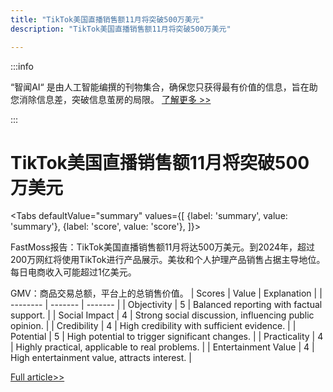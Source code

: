 ```yaml
---
title: "TikTok美国直播销售额11月将突破500万美元"
description: "TikTok美国直播销售额11月将突破500万美元"

---
```



:::info

“智闻AI“ 是由人工智能编撰的刊物集合，确保您只获得最有价值的信息，旨在助您消除信息差，突破信息茧房的局限。  [了解更多 >>](/)

:::

# TikTok美国直播销售额11月将突破500万美元


<Tabs
	defaultValue="summary"
	values={[
	{label: 'summary', value: 'summary'},
	{label: 'score', value: 'score'},
]}>
<TabItem value="summary">


FastMoss报告：TikTok美国直播销售额11月将达500万美元。到2024年，超过200万网红将使用TikTok进行产品展示。美妆和个人护理产品销售占据主导地位。每日电商收入可能超过1亿美元。

GMV：商品交易总额，平台上的总销售价值。
</TabItem>
<TabItem value="score">
	| Scores     | Value   | Explanation |
	| -------- | ------- | ------- |
	| Objectivity  | 5    | Balanced reporting with factual support.    |
	| Social Impact | 4     | Strong social discussion, influencing public opinion.    |
	| Credibility    | 4    | High credibility with sufficient evidence.    |
	| Potential    | 5    | High potential to trigger significant changes.    |
	| Practicality    | 4    | Highly practical, applicable to real problems.    |
	| Entertainment Value    | 4    | High entertainment value, attracts interest.    |
</TabItem>
</Tabs>

[Full article>>](https://readhub.cn/topic/8avDilFI5qC)
